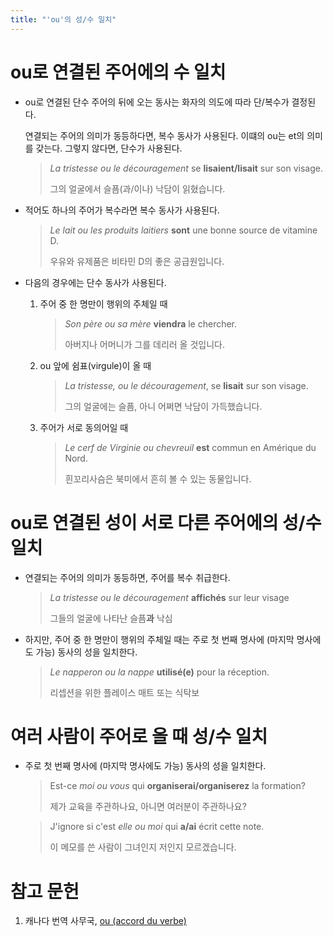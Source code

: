 ```yaml
---
title: "'ou'의 성/수 일치"
---
```


# ou로 연결된 주어에의 수 일치

* ou로 연결된 단수 주어의 뒤에 오는 동사는 화자의 의도에 따라 단/복수가 결정된다.

    연결되는 주어의 의미가 동등하다면, 복수 동사가 사용된다. 이떄의 ou는 et의 의미를 갖는다. 그렇지 않다면, 단수가 사용된다.

    > *La tristesse ou le découragement* se **lisaient/lisait** sur son visage.
    >
    > 그의 얼굴에서 슬픔(과/이나) 낙담이 읽혔습니다.

* 적어도 하나의 주어가 복수라면 복수 동사가 사용된다.

    > *Le lait ou les produits laitiers* **sont** une bonne source de vitamine D.
    >
    > 우유와 유제품은 비타민 D의 좋은 공급원입니다.

* 다음의 경우에는 단수 동사가 사용된다.

    1. 주어 중 한 명만이 행위의 주체일 때

        > *Son père ou sa mère* **viendra** le chercher.
        >
        > 아버지나 어머니가 그를 데리러 올 것입니다.

    1. ou 앞에 쉼표(virgule)이 올 때

        > *La tristesse, ou le découragement*, se **lisait** sur son visage.
        >
        > 그의 얼굴에는 슬픔, 아니 어쩌면 낙담이 가득했습니다.

    1. 주어가 서로 동의어일 때

        > *Le cerf de Virginie ou chevreuil* **est** commun en Amérique du Nord.
        >
        > 흰꼬리사슴은 북미에서 흔히 볼 수 있는 동물입니다.

# ou로 연결된 성이 서로 다른 주어에의 성/수 일치

* 연결되는 주어의 의미가 동등하면, 주어를 복수 취급한다.

    > *La tristesse ou le découragement* **affichés** sur leur visage
    > 
    > 그들의 얼굴에 나타난 슬픔**과** 낙심

* 하지만, 주어 중 한 명만이 행위의 주체일 때는 주로 첫 번째 명사에 (마지막 명사에도 가능) 동사의 성을 일치한다.

    > *Le napperon ou la nappe* **utilisé(e)** pour la réception.
    >
    > 리셉션을 위한 플레이스 매트 또는 식탁보

# 여러 사람이 주어로 올 때 성/수 일치

* 주로 첫 번째 명사에 (마지막 명사에도 가능) 동사의 성을 일치한다.

    > Est-ce *moi ou vous* qui **organiserai/organiserez** la formation?
    >
    > 제가 교육을 주관하나요, 아니면 여러분이 주관하나요?

    > J'ignore si c'est *elle ou moi* qui **a/ai** écrit cette note.
    > 
    > 이 메모를 쓴 사람이 그녀인지 저인지 모르겠습니다.

# 참고 문헌

1. 캐나다 번역 사무국, [ou (accord du verbe)](https://www.btb.termiumplus.gc.ca/tpv2guides/guides/clefsfp/index-fra.html?lang=fra&lettr=indx_catlog_o&page=9209NTKuNwxE.html)
    